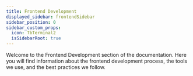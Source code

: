 ```yaml
---
title: Frontend Development
displayed_sidebar: frontendSidebar
sidebar_position: 0
sidebar_custom_props:
  icon: TbTerminal2
  isSidebarRoot: true
---
```


Welcome to the Frontend Development section of the documentation. 
Here you will find information about the frontend development process, the tools we use, and the best practices we follow.